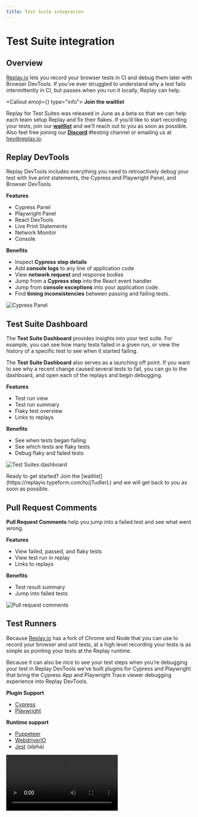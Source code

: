 ```yaml
---
title: Test Suite integration
---
```


# Test Suite integration

## Overview

[Replay.io](https://Replay.io) lets you record your browser tests in CI and debug them later with Browser DevTools. If you’ve ever struggled to understand why a test fails intermittently in CI, but passes when you run it locally, Replay can help. 

<YouTubeVideo src="https://www.youtube.com/embed/nWh-uJBl3Oo" />

<Callout emoji={<ReplayLogomark className="pt-1 w-6 h-6" />} type="info">
**Join the waitlist**

Replay for Test Suites was released in June as a beta so that we can help each team setup Replay and fix their flakes. If you’d like to start recording your tests, join our [**waitlist**](https://replayio.typeform.com/to/jTudlerL) and we’ll reach out to you as soon as possible. Also feel free joining our [**Discord**](https://replay.io/discord) #testing channel or emailing us at hey@replay.io.
</Callout>

## Replay DevTools

Replay DevTools includes everything you need to retroactively debug your test with live print statements, the Cypress and Playwright Panel, and Browser DevTools.

**Features**

- Cypress Panel
- Playwright Panel
- React DevTools
- Live Print Statements
- Network Monitor
- Console

**Benefits**

- Inspect **Cypress** **step details**
- Add **console logs** to any line of application code
- View **network request** and response bodies
- Jump from a **Cypress step** into the React event handler
- Jump from **console exceptions** into your application code.
- Find **timing inconsistencies** between passing and failing tests.

![Cypress Panel](/images/cypress-panel_uzhnf.png)

## Test Suite Dashboard

The **Test Suite Dashboard** provides insights into your test suite. For example, you can see how many tests failed in a given run, or view the history of a specific test to see when it started failing.

The **Test Suite Dashboard** also serves as a launching off point. If you want to see why a recent change caused several tests to fail, you can go to the dashboard, and open each of the replays and begin debugging.

**Features**

- Test run view
- Test run summary
- Flaky test overview
- Links to replays

**Benefits**

- See when tests began failing
- See which tests are flaky tests
- Debug flaky and failed tests

![Test Suites dashboard](/images/test-suite-dashboard.png)

<Callout type="info" emoji="👉">
Ready to get started? Join the [waitlist](https://replayio.typeform.com/to/jTudlerL) and we will get back to you as soon as possible.
</Callout>

## Pull Request Comments

**Pull Request Comments** help you jump into a failed test and see what went wrong.

**Features**

- View failed, passed, and flaky tests
- View test run in replay
- Links to replays

**Benefits**

- Test result summary
- Jump into failed tests

![Pull request comments](/images/pull-request-comments_zdwcd.png)

## Test Runners

Because [Replay.io](https://Replay.io) has a fork of Chrome and Node that you can use to record your browser and unit tests, at a high level recording your tests is as simple as pointing your tests at the Replay runtime. 

Because it can also be nice to see your test steps when you’re debugging your test in Replay DevTools we’ve built plugins for Cypress and Playwright that bring the Cypress App and Playwright Trace viewer debugging experience into Replay DevTools. 

**Plugin Support**

- [Cypress](/test-suites/cypress/installation)
- [Playwright](/test-suites/playwright)

**Runtime support**

- [Puppeteer](/test-suites/puppeteer)
- [WebdriverIO](/test-suites/webdriver-io)
- [Jest](/test-suites/jest) (alpha)

<Video src={debuggingCypressCducm} />

<Callout type="info" emoji="👉">
Ready to get started? Join the [waitlist](https://replayio.typeform.com/to/jTudlerL) and we will get back to you as soon as possible.
</Callout>

## CI Environments

Because recording your tests is as simple as running them with the Replay browser, you can record your test suite in any environment. Because each environment is slightly different, we’re beginning to collect best practices which we are sharing below.

- [CircleCI](/test-suites/ci-integration/circle-ci)
- [Github Actions](/test-suites/ci-integration/github-actions)

![CI output](/images/ci-output_cmukq.png)

## Test Suites FAQ

If you have any questions that are not answered in the FAQ, feel free to email us at support@replay.io or join our [Discord](https://replay.io/discord) #testing channel.

- [How do I include matrix strategy variables to my test run?](/test-suites/test-suites-faq)
- [How do I link tests to the same test run if I split my tests across jobs?](/test-suites/test-suites-faq)
- [What is the performance overhead when recording?](/test-suites/test-suites-faq)
- [Are only failed test replays uploaded?](/test-suites/test-suites-faq)
- [How do I update the Replay Browser?](/test-suites/test-suites-faq)

<Callout type="info" emoji="👉">
Ready to get started? Join the [waitlist](https://replayio.typeform.com/to/jTudlerL) and we will get back to you as soon as possible.

Email us at support@replay.io or join our [Discord](https://replay.io/discord) #testing channel.
</Callout>
